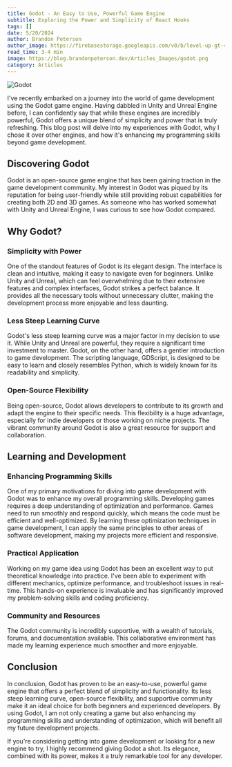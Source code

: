 ```yaml
---
title: Godot - An Easy to Use, Powerful Game Engine
subtitle: Exploring the Power and Simplicity of React Hooks
tags: []
date: 5/20/2024
author: Brandon Peterson
author_image: https://firebasestorage.googleapis.com/v0/b/level-up-gt-479b6.appspot.com/o/Brandon.webp?alt=media&token=f7cd367f-40c0-4237-87f2-b8ec11dcf411
read_time: 3-4 min
image: https://blog.brandonpeterson.dev/Articles_Images/godot.png
category: Articles
---
```


![Godot](https://blog.brandonpeterson.dev/Articles_Images/godot.png)

I've recently embarked on a journey into the world of game development using the Godot game engine. Having dabbled in Unity and Unreal Engine before, I can confidently say that while these engines are incredibly powerful, Godot offers a unique blend of simplicity and power that is truly refreshing. This blog post will delve into my experiences with Godot, why I chose it over other engines, and how it's enhancing my programming skills beyond game development.

## Discovering Godot

Godot is an open-source game engine that has been gaining traction in the game development community. My interest in Godot was piqued by its reputation for being user-friendly while still providing robust capabilities for creating both 2D and 3D games. As someone who has worked somewhat with Unity and Unreal Engine, I was curious to see how Godot compared.

## Why Godot?

### Simplicity with Power

One of the standout features of Godot is its elegant design. The interface is clean and intuitive, making it easy to navigate even for beginners. Unlike Unity and Unreal, which can feel overwhelming due to their extensive features and complex interfaces, Godot strikes a perfect balance. It provides all the necessary tools without unnecessary clutter, making the development process more enjoyable and less daunting.

### Less Steep Learning Curve

Godot's less steep learning curve was a major factor in my decision to use it. While Unity and Unreal are powerful, they require a significant time investment to master. Godot, on the other hand, offers a gentler introduction to game development. The scripting language, GDScript, is designed to be easy to learn and closely resembles Python, which is widely known for its readability and simplicity.

### Open-Source Flexibility

Being open-source, Godot allows developers to contribute to its growth and adapt the engine to their specific needs. This flexibility is a huge advantage, especially for indie developers or those working on niche projects. The vibrant community around Godot is also a great resource for support and collaboration.

## Learning and Development

### Enhancing Programming Skills

One of my primary motivations for diving into game development with Godot was to enhance my overall programming skills. Developing games requires a deep understanding of optimization and performance. Games need to run smoothly and respond quickly, which means the code must be efficient and well-optimized. By learning these optimization techniques in game development, I can apply the same principles to other areas of software development, making my projects more efficient and responsive.

### Practical Application

Working on my game idea using Godot has been an excellent way to put theoretical knowledge into practice. I've been able to experiment with different mechanics, optimize performance, and troubleshoot issues in real-time. This hands-on experience is invaluable and has significantly improved my problem-solving skills and coding proficiency.

### Community and Resources

The Godot community is incredibly supportive, with a wealth of tutorials, forums, and documentation available. This collaborative environment has made my learning experience much smoother and more enjoyable.

## Conclusion

In conclusion, Godot has proven to be an easy-to-use, powerful game engine that offers a perfect blend of simplicity and functionality. Its less steep learning curve, open-source flexibility, and supportive community make it an ideal choice for both beginners and experienced developers. By using Godot, I am not only creating a game but also enhancing my programming skills and understanding of optimization, which will benefit all my future development projects.

If you're considering getting into game development or looking for a new engine to try, I highly recommend giving Godot a shot. Its elegance, combined with its power, makes it a truly remarkable tool for any developer.
